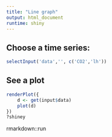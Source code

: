 ```yaml
---
title: "Line graph"
output: html_document
runtime: shiny
---
```


## Choose a time series:
```r
selectInput('data','', c('CO2','lh'))

```

## See a plot

```r
renderPlot({
    d <- get(input$data)
    plot(d)
})
?shiney
```

rmarkdown::run




